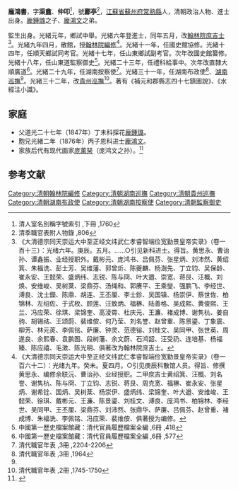 '''龐鴻書'''，字'''渠盦'''、'''仲叩'''<ref>清人室名別稱字號索引 ,下冊 ,1760</ref>，號'''酈亭'''<ref>清季職官表附人物錄 ,806</ref>，[[江蘇省|江蘇省]][[蘇州府|蘇州府]][[常熟縣|常熟縣]]人，清朝政治人物、進士出身。[[龐鍾璐|龐鍾璐]]之子、[[龐鴻文|龐鴻文]]之弟。

監生出身。光緒元年，鄉試中舉。光緒六年登進士，同年五月，改[[翰林院|翰林院]][[庶吉士|庶吉士]]<ref>《大清德宗同天崇运大中至正经文纬武仁孝睿智端俭宽勤景皇帝实录》（卷一百十三）：光绪六年。庚辰。五月。……○引见新科进士。得旨。黄思永、曹诒孙、谭鑫振、业经授职外。戴彬元、庞鸿书、吕佩芬、张星炳、刘沛然、黄绍箕、朱福诜、彭士芳、吴维藩、郭曾炘、陈夔麟、杨澍先、丁立钧、吴保龄、崔永安、王懿荣、盛炳纬、志锐、陈与冏、叶大遒、崇宽、蒋艮、汪概、刘焕、安维峻、吴树棻、梁鼎芬、汤绳和、郭赓平、王乘燮、强鹏飞、李经世、溥良、沈士鑅、陈鼎、胡连、王丕厘、李士鉁、吴国镇、杨崇伊、蔡世佐、柏锦林、左绍佐、于式枚、顾莲、汪致炳、福楙、陆善格、吴成熙、黄俊熙、王兰、冯应荣、徐琪、梁锦奎、高淩霄、杜庆元、王濂、褚成博、谢隽杭、姜自驹、胡锡祜、王颂蔚、裴维侒、何乃莹、刘名誉、赵曾重、陈景鎏、丁象震、柳芳、林元菼、李佩铭、萨廉、钟灵、范德镕、刘桂文、吴同甲、张世英、周遂良、余熙春、袁鹏图、段树藩、余文蔚、石鸿韶、汪受礽、连培基、杨福臻、陈应禧、毛澂、陈光明、俱著改为翰林院庶吉士。</ref>。光緒九年四月，散館，授[[翰林院|翰林院]][[編修|編修]]<ref>《大清德宗同天崇运大中至正经文纬武仁孝睿智端俭宽勤景皇帝实录》（卷一百六十二）：光绪九年。癸未。夏四月。○引见庚辰科散馆人员。得旨、修撰黄思永、编修余联沅、曹诒孙、业经授职。二甲庶吉士黄绍箕、汪概、刘名誉、谢隽杭、陈与冏、丁立钧、志锐、蒋艮、周克宽、福楙、崔永安、张星炳、谢希铨、国炳、吴树棻、杨崇伊、盛炳纬、梁锦奎、叶大遒、安维峻、王懿荣、徐琪、戴彬元、王濂、陈景鎏、刘桂文、溥良、庞鸿书、柏锦林、李经世、吴同甲、王丕厘、梁鼎芬、刘沛然、张鼎华、萨廉、吕佩芬、赵曾重、褚成博、朱福诜、李佩铭、冯应荣、裴维侒、俱著授为编修。</ref>。光緒十一年，任國史館協修。光緒十四年，任順天鄉試同考官。光緒十七年，任山東鄉試副考官。次年改國史館纂修。光緒十八年，任山東道監察御史<ref>中國第一歷史檔案館藏：清代官員履歷檔案全編 ,6冊 ,418</ref>。光緒二十三年，任禮科給事中。次年改直隸大順廣道<ref>中國第一歷史檔案館藏：清代官員履歷檔案全編 ,6冊 ,577</ref>。光緒二十九年，任湖南按察使<ref>清代職官年表 ,3冊 ,2204-2206</ref>。光緒三十一年，任湖南布政使<ref name="#1">清代職官年表 ,3冊 ,1964</ref>、[[湖南巡撫|湖南巡撫]]<ref name="#1"/>。光緒三十二年，改[[貴州巡撫|貴州巡撫]]<ref>清代職官年表 ,2冊 ,1745-1750</ref>。著有《補元和郡縣志四十七鎮圖說》、《水經注小識》。

==家庭==
*父道光二十七年（1847年）丁未科探花[[龐鍾璐|龐鍾璐]]。
*胞兄光緒二年（1876年）丙子恩科进士[[龐鴻文|龐鴻文]]。
*家族后代有现代画家[[庞薰琹|庞薰琹]]（庞鸿文之孙）。<ref>{{cite journal|title=庞薰琹年表|journal=中华书画家|year=2017|issue=5}}</ref>

==参考文献==
{{reflist|2}}

{{光緒六年庚辰科殿試金榜}}
[[Category:清朝翰林院編修|Category:清朝翰林院編修]]
[[Category:清朝湖南巡撫|Category:清朝湖南巡撫]]
[[Category:清朝貴州巡撫|Category:清朝貴州巡撫]]
[[Category:清朝湖南布政使|Category:清朝湖南布政使]]
[[Category:清朝湖南按察使|Category:清朝湖南按察使]]
[[Category:清朝監察御史|Category:清朝監察御史]]